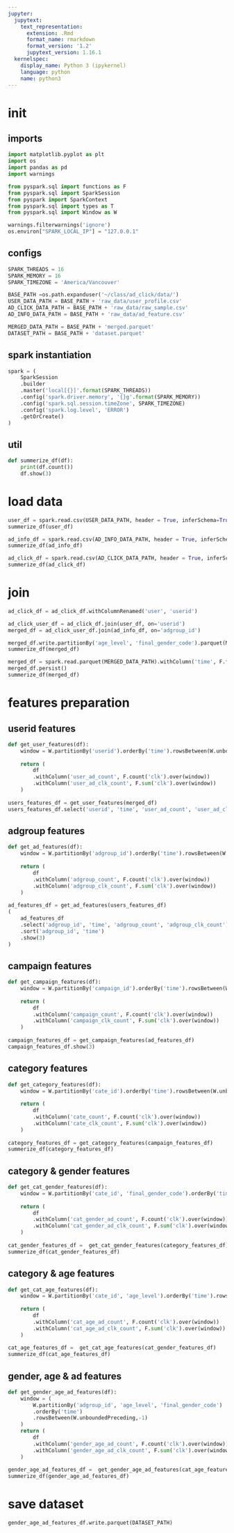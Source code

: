 ```yaml
---
jupyter:
  jupytext:
    text_representation:
      extension: .Rmd
      format_name: rmarkdown
      format_version: '1.2'
      jupytext_version: 1.16.1
  kernelspec:
    display_name: Python 3 (ipykernel)
    language: python
    name: python3
---
```


# init


## imports

```python
import matplotlib.pyplot as plt
import os
import pandas as pd
import warnings

from pyspark.sql import functions as F
from pyspark.sql import SparkSession
from pyspark import SparkContext
from pyspark.sql import types as T
from pyspark.sql import Window as W

warnings.filterwarnings('ignore')
os.environ["SPARK_LOCAL_IP"] = "127.0.0.1"
```

## configs

```python
SPARK_THREADS = 16
SPARK_MEMORY = 16
SPARK_TIMEZONE = 'America/Vancouver'
```

```python
BASE_PATH =os.path.expanduser('~/class/ad_click/data/')
USER_DATA_PATH = BASE_PATH + 'raw_data/user_profile.csv'
AD_CLICK_DATA_PATH = BASE_PATH + 'raw_data/raw_sample.csv'
AD_INFO_DATA_PATH = BASE_PATH + 'raw_data/ad_feature.csv'

MERGED_DATA_PATH = BASE_PATH + 'merged.parquet'
DATASET_PATH = BASE_PATH + 'dataset.parquet'
```

## spark instantiation

```python
spark = (
    SparkSession 
    .builder 
    .master('local[{}]'.format(SPARK_THREADS)) 
    .config('spark.driver.memory', '{}g'.format(SPARK_MEMORY)) 
    .config('spark.sql.session.timeZone', SPARK_TIMEZONE)
    .config('spark.log.level', 'ERROR')
    .getOrCreate()
)
```

## util

```python
def summerize_df(df):
    print(df.count())
    df.show(3)
```

# load data

```python
user_df = spark.read.csv(USER_DATA_PATH, header = True, inferSchema=True)
summerize_df(user_df)
```

```python
ad_info_df = spark.read.csv(AD_INFO_DATA_PATH, header = True, inferSchema=True)
summerize_df(ad_info_df)
```

```python
ad_click_df = spark.read.csv(AD_CLICK_DATA_PATH, header = True, inferSchema=True)
summerize_df(ad_click_df)
```

# join

```python
ad_click_df = ad_click_df.withColumnRenamed('user', 'userid')

ad_click_user_df = ad_click_df.join(user_df, on='userid')
merged_df = ad_click_user_df.join(ad_info_df, on='adgroup_id')

merged_df.write.partitionBy('age_level', 'final_gender_code').parquet(MERGED_DATA_PATH)
summerize_df(merged_df)
```

```python
merged_df = spark.read.parquet(MERGED_DATA_PATH).withColumn('time', F.from_unixtime('time_stamp'))
merged_df.persist()
summerize_df(merged_df)
```

# features preparation


## userid features

```python
def get_user_features(df):
    window = W.partitionBy('userid').orderBy('time').rowsBetween(W.unboundedPreceding,-1)
    
    return (
        df
        .withColumn('user_ad_count', F.count('clk').over(window))
        .withColumn('user_ad_clk_count', F.sum('clk').over(window))
    )
    
users_features_df = get_user_features(merged_df)
users_features_df.select('userid', 'time', 'user_ad_count', 'user_ad_clk_count').sort('userid', 'time').show(3)
```

## adgroup features

```python
def get_ad_features(df):
    window = W.partitionBy('adgroup_id').orderBy('time').rowsBetween(W.unboundedPreceding,-1)
    
    return (
        df
        .withColumn('adgroup_count', F.count('clk').over(window))
        .withColumn('adgroup_clk_count', F.sum('clk').over(window))
    )
    
ad_features_df = get_ad_features(users_features_df)
(
    ad_features_df
    .select('adgroup_id', 'time', 'adgroup_count', 'adgroup_clk_count')
    .sort('adgroup_id', 'time')
    .show(3)
)
```

## campaign features

```python
def get_campaign_features(df):
    window = W.partitionBy('campaign_id').orderBy('time').rowsBetween(W.unboundedPreceding,-1)
    
    return (
        df
        .withColumn('campaign_count', F.count('clk').over(window))
        .withColumn('campaign_clk_count', F.sum('clk').over(window))
    )
    
campaign_features_df = get_campaign_features(ad_features_df)
campaign_features_df.show(3)
```

## category features

```python
def get_category_features(df):
    window = W.partitionBy('cate_id').orderBy('time').rowsBetween(W.unboundedPreceding,-1)
    
    return (
        df
        .withColumn('cate_count', F.count('clk').over(window))
        .withColumn('cate_clk_count', F.sum('clk').over(window))
    )
    
category_features_df = get_category_features(campaign_features_df)
summerize_df(category_features_df)
```

## category & gender features

```python
def get_cat_gender_features(df):
    window = W.partitionBy('cate_id', 'final_gender_code').orderBy('time').rowsBetween(W.unboundedPreceding,-1)
    
    return (
        df
        .withColumn('cat_gender_ad_count', F.count('clk').over(window))
        .withColumn('cat_gender_ad_clk_count', F.sum('clk').over(window))
    )
    
cat_gender_features_df =  get_cat_gender_features(category_features_df)
summerize_df(cat_gender_features_df)
```

## category & age features

```python
def get_cat_age_features(df):
    window = W.partitionBy('cate_id', 'age_level').orderBy('time').rowsBetween(W.unboundedPreceding,-1)
    
    return (
        df
        .withColumn('cat_age_ad_count', F.count('clk').over(window))
        .withColumn('cat_age_ad_clk_count', F.sum('clk').over(window))
    )
    
cat_age_features_df =  get_cat_age_features(cat_gender_features_df)
summerize_df(cat_age_features_df)
```

## gender, age & ad features

```python
def get_gender_age_ad_features(df):
    window = (
        W.partitionBy('adgroup_id', 'age_level', 'final_gender_code')
        .orderBy('time')
        .rowsBetween(W.unboundedPreceding,-1)
    )
    return (
        df
        .withColumn('gender_age_ad_count', F.count('clk').over(window))
        .withColumn('gender_age_ad_clk_count', F.sum('clk').over(window))
    )
    
gender_age_ad_features_df =  get_gender_age_ad_features(cat_age_features_df)
summerize_df(gender_age_ad_features_df)
```

# save dataset

```python
gender_age_ad_features_df.write.parquet(DATASET_PATH)
```
